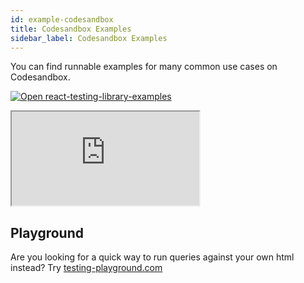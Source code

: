 ```yaml
---
id: example-codesandbox
title: Codesandbox Examples
sidebar_label: Codesandbox Examples
---
```


You can find runnable examples for many common use cases on Codesandbox.

[![Open react-testing-library-examples](https://codesandbox.io/static/img/play-codesandbox.svg)](https://codesandbox.io/s/github/kentcdodds/react-testing-library-examples/tree/main/)

<iframe
  src="https://codesandbox.io/embed/github/kentcdodds/react-testing-library-examples/tree/main/?expanddevtools=1&fontsize=13&hidenavigation=1&initialpath=%2F__tests__%2Fasync.js&module=%2Fsrc%2F__tests__%2Fasync.js&moduleview=1&previewwindow=tests&view=editor"
  style={{
    width: '100%',
    height: 500,
    border: 0,
    borderRadius: 4,
    overflow: 'hidden',
  }}
  sandbox="allow-modals allow-forms allow-popups allow-scripts allow-same-origin"
></iframe>

## Playground

Are you looking for a quick way to run queries against your own html instead?
Try [testing-playground.com](https://testing-playground.com)
